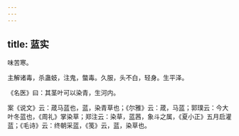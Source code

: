 ```yaml
---
---
---
```

title: 蓝实
---



味苦寒。

主解诸毒，杀蛊蚑，注鬼，螫毒。久服，头不白，轻身。生平泽。

《名医》曰：其茎叶可以染青，生河内。

案《说文》云：葴马蓝也，蓝，染青草也；《尔雅》云：葴，马蓝；郭璞云：今大叶冬蓝也，《周礼》掌染草；郑注云：染草，蓝茜，象斗之属，《夏小正》五月启灌蓝；《毛诗》云：终朝采蓝，《笺》云，蓝，染草也。